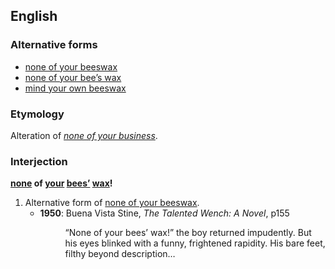 ==English==

===Alternative forms===
* [[none of your beeswax]]
* [[none of your bee's wax|none of your bee’s wax]]
* [[mind your own beeswax]]

===Etymology===
Alteration of ''[[none of your business]]''.

===Interjection===
'''[[none]] of [[your]] [[bees]][['|’]] [[wax]]!'''

# Alternative form of [[none of your beeswax]].
#* '''1950''': Buena Vista Stine, ''The Talented Wench: A Novel'', p155
#*: “None of your bees’ wax!” the boy returned impudently. But his eyes blinked with a funny, frightened rapidity. His bare feet, filthy beyond description…